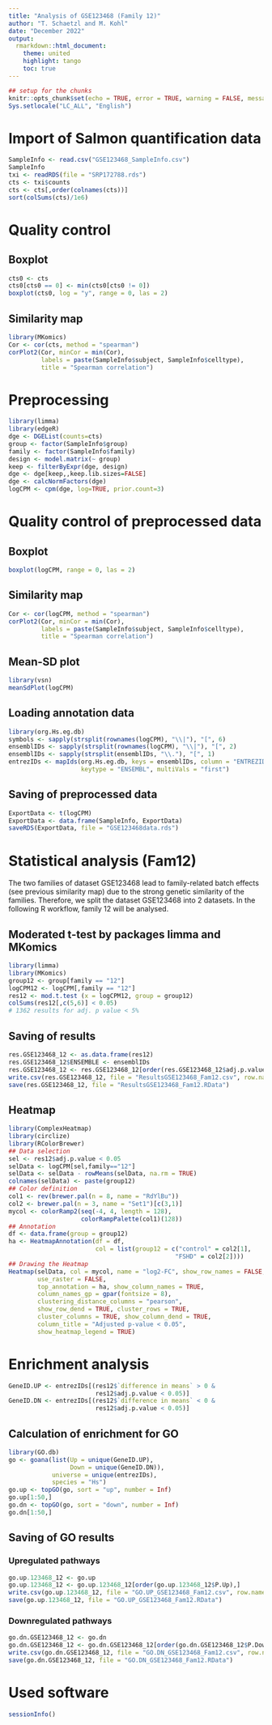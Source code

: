 ---
title: "Analysis of GSE123468 (Family 12)"
author: "T. Schaetzl and M. Kohl"
date: "December 2022"
output:
  rmarkdown::html_document:
    theme: united
    highlight: tango
    toc: true
---

```{r setup, include=FALSE}
## setup for the chunks
knitr::opts_chunk$set(echo = TRUE, error = TRUE, warning = FALSE, message = FALSE)
Sys.setlocale("LC_ALL", "English")
```


# Import of Salmon quantification data

```{r}
SampleInfo <- read.csv("GSE123468_SampleInfo.csv")
SampleInfo
txi <- readRDS(file = "SRP172788.rds")
cts <- txi$counts
cts <- cts[,order(colnames(cts))]
sort(colSums(cts)/1e6)
```


# Quality control 

## Boxplot 

```{r}
cts0 <- cts
cts0[cts0 == 0] <- min(cts0[cts0 != 0])
boxplot(cts0, log = "y", range = 0, las = 2)
```

## Similarity map

```{r}
library(MKomics)
Cor <- cor(cts, method = "spearman")
corPlot2(Cor, minCor = min(Cor), 
         labels = paste(SampleInfo$subject, SampleInfo$celltype),
         title = "Spearman correlation")
```


# Preprocessing

```{r}
library(limma)
library(edgeR)
dge <- DGEList(counts=cts)
group <- factor(SampleInfo$group)
family <- factor(SampleInfo$family)
design <- model.matrix(~ group)
keep <- filterByExpr(dge, design)
dge <- dge[keep,,keep.lib.sizes=FALSE]
dge <- calcNormFactors(dge)
logCPM <- cpm(dge, log=TRUE, prior.count=3)
```


# Quality control of preprocessed data

## Boxplot

```{r}
boxplot(logCPM, range = 0, las = 2)
```

## Similarity map

```{r}
Cor <- cor(logCPM, method = "spearman")
corPlot2(Cor, minCor = min(Cor), 
         labels = paste(SampleInfo$subject, SampleInfo$celltype),
         title = "Spearman correlation")
```

## Mean-SD plot

```{r}
library(vsn)
meanSdPlot(logCPM)
```

## Loading annotation data

```{r}
library(org.Hs.eg.db)
symbols <- sapply(strsplit(rownames(logCPM), "\\|"), "[", 6)
ensemblIDs <- sapply(strsplit(rownames(logCPM), "\\|"), "[", 2)
ensemblIDs <- sapply(strsplit(ensemblIDs, "\\."), "[", 1)
entrezIDs <- mapIds(org.Hs.eg.db, keys = ensemblIDs, column = "ENTREZID", 
                    keytype = "ENSEMBL", multiVals = "first")
```

## Saving of preprocessed data

```{r}
ExportData <- t(logCPM)
ExportData <- data.frame(SampleInfo, ExportData)
saveRDS(ExportData, file = "GSE123468data.rds")
```


# Statistical analysis (Fam12)

The two families of dataset GSE123468 lead to family-related batch effects (see previous similarity map) due to the strong genetic similarity of the families. Therefore, we split the dataset GSE123468 into 2 datasets. In the following R workflow, family 12 will be analysed.

## Moderated t-test by packages limma and MKomics 

```{r}
library(limma)
library(MKomics)
group12 <- group[family == "12"]
logCPM12 <- logCPM[,family == "12"]
res12 <- mod.t.test (x = logCPM12, group = group12)
colSums(res12[,c(5,6)] < 0.05)
# 1362 results for adj. p value < 5%
```

## Saving of results

```{r}
res.GSE123468_12 <- as.data.frame(res12)
res.GSE123468_12$ENSEMBLE <- ensemblIDs
res.GSE123468_12 <- res.GSE123468_12[order(res.GSE123468_12$adj.p.value),]
write.csv(res.GSE123468_12, file = "ResultsGSE123468_Fam12.csv", row.names = FALSE)
save(res.GSE123468_12, file = "ResultsGSE123468_Fam12.RData")
```

## Heatmap 

```{r}
library(ComplexHeatmap)
library(circlize)
library(RColorBrewer)
## Data selection
sel <- res12$adj.p.value < 0.05
selData <- logCPM[sel,family=="12"]
selData <- selData - rowMeans(selData, na.rm = TRUE)
colnames(selData) <- paste(group12)
## Color definition
col1 <- rev(brewer.pal(n = 8, name = "RdYlBu"))
col2 <- brewer.pal(n = 3, name = "Set1")[c(3,1)]
mycol <- colorRamp2(seq(-4, 4, length = 128), 
                    colorRampPalette(col1)(128)) 
## Annotation
df <- data.frame(group = group12)
ha <- HeatmapAnnotation(df = df,
                        col = list(group12 = c("control" = col2[1],
                                              "FSHD" = col2[2])))
## Drawing the Heatmap
Heatmap(selData, col = mycol, name = "log2-FC", show_row_names = FALSE,
        use_raster = FALSE,
        top_annotation = ha, show_column_names = TRUE,
        column_names_gp = gpar(fontsize = 8),
        clustering_distance_columns = "pearson",
        show_row_dend = TRUE, cluster_rows = TRUE,
        cluster_columns = TRUE, show_column_dend = TRUE,
        column_title = "Adjusted p-value < 0.05",
        show_heatmap_legend = TRUE)
```


# Enrichment analysis 

```{r}
GeneID.UP <- entrezIDs[(res12$`difference in means` > 0 & 
                        res12$adj.p.value < 0.05)]
GeneID.DN <- entrezIDs[(res12$`difference in means` < 0 & 
                        res12$adj.p.value < 0.05)]
```

## Calculation of enrichment for GO 

```{r}
library(GO.db)
go <- goana(list(Up = unique(GeneID.UP), 
                 Down = unique(GeneID.DN)), 
            universe = unique(entrezIDs), 
            species = "Hs")
go.up <- topGO(go, sort = "up", number = Inf)
go.up[1:50,]
go.dn <- topGO(go, sort = "down", number = Inf)
go.dn[1:50,]
```

## Saving of GO results 

### Upregulated pathways 

```{r}
go.up.123468_12 <- go.up
go.up.123468_12 <- go.up.123468_12[order(go.up.123468_12$P.Up),]
write.csv(go.up.123468_12, file = "GO.UP_GSE123468_Fam12.csv", row.names = FALSE)
save(go.up.123468_12, file = "GO.UP_GSE123468_Fam12.RData")
```

### Downregulated pathways 

```{r}
go.dn.GSE123468_12 <- go.dn
go.dn.GSE123468_12 <- go.dn.GSE123468_12[order(go.dn.GSE123468_12$P.Down),]
write.csv(go.dn.GSE123468_12, file = "GO.DN_GSE123468_Fam12.csv", row.names = FALSE)
save(go.dn.GSE123468_12, file = "GO.DN_GSE123468_Fam12.RData")
```


# Used software

```{r}
sessionInfo()
```
